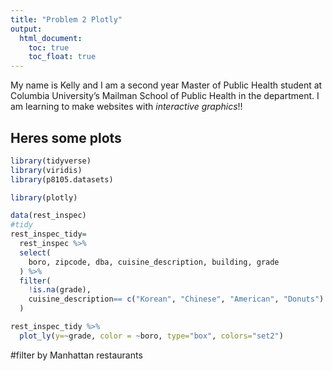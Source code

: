 ```yaml
---
title: "Problem 2 Plotly"
output: 
  html_document:
    toc: true
    toc_float: true
---
```


My name is Kelly and I am a second year Master of Public Health student at Columbia University's Mailman School of Public Health in the department. I am learning to make websites with _interactive graphics_!!

## Heres some plots 
```r
library(tidyverse)
library(viridis)
library(p8105.datasets)

library(plotly)
```

```r
data(rest_inspec)
#tidy
rest_inspec_tidy=
  rest_inspec %>% 
  select(
    boro, zipcode, dba, cuisine_description, building, grade
  ) %>% 
  filter(
    !is.na(grade),
    cuisine_description== c("Korean", "Chinese", "American", "Donuts")
  )
```

```r
rest_inspec_tidy %>% 
  plot_ly(y=~grade, color = ~boro, type="box", colors="set2")
```


#filter by Manhattan restaurants
